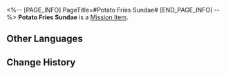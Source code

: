 <%-- [PAGE_INFO]
PageTitle=#Potato Fries Sundae#
[END_PAGE_INFO] --%>
{{Item Infobox
|id          = 150043
|image       = Item Potato Fries Sundae.png{{subst:void|<!--$UPLOAD:<<SpriteOutput/ItemIcon/408611.png>-<Item Potato Fries Sundae.png>-<Item Icons>>-->}}
|type        = Mission Item
|invCategory = Missions
|rarity      = 3
|effect      = 
|description = Strictly, the Potato Fries Sundae is not merely a food but a unique culinary experience that can only be realized within a dream world. In this realm, potato fries never go soft because of cooling down, and the ice cream never melts because of warming up. Cold and heat achieve perfect harmony here.
}}
{{Description|''"Finally, no more upset stomachs."''}}
'''Potato Fries Sundae''' is a [[Mission Item]].

==Other Languages==
{{Other Languages
|en   = Potato Fries Sundae
|zhs  = 薯条圣代
|zht  = 薯條聖代
|ja   = フライドポテトサンデー
|ko   = 감자튀김 선디
|es   = Helado de papas fritas
|fr   = Sundae-frite
|ru   = Мороженое с картошкой фри
|th   = Potato Fries Sundae
|vi   = Kem Khoai Tây Chiên
|de   = Pommes-Eis
|id   = Potato Fries Sundae
|pt   = Sundae de Batata Frita
}}

==Change History==
{{Change History|2.2}}